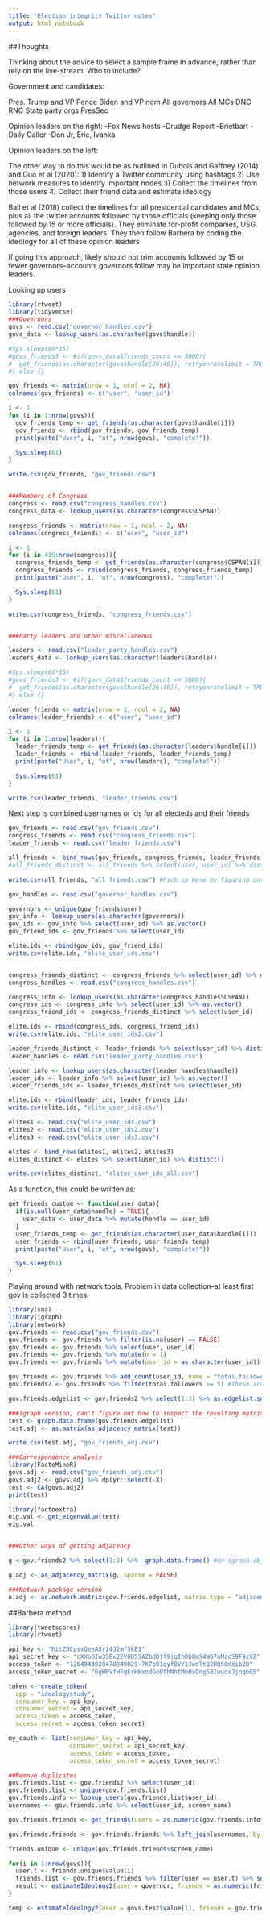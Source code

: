 ```yaml
---
title: "Election integrity Twitter notes"
output: html_notebook
---
```


##Thoughts

Thinking about the advice to select a sample frame in advance, rather than rely on the live-stream. Who to include?

Government and candidates:

Pres. Trump and VP Pence
Biden and VP nom
All governors
All MCs
DNC
RNC
State party orgs
PresSec

Opinion leaders on the right:
-Fox News hosts
-Drudge Report
-Brietbart
-Daily Caller
-Don Jr, Eric, Ivanka

Opinion leaders on the left:



The other way to do this would be as outlined in Dubois and Gaffney (2014) and Guo et al (2020):
1) Identify a Twitter community using hashtags
2) Use network measures to identify important nodes
3) Collect the timelines from those users
4) Collect their friend data and estimate ideology

Bail et al (2018) collect the timelines for all presidential candidates and MCs, plus all the twitter accounts followed by those officials (keeping only those followed by 15 or more officials). They eliminate for-profit companies, USG agencies, and foreign leaders. They then follow Barbera by coding the ideology for all of these opinion leaders

If going this approach, likely should not trim accounts followed by 15 or fewer governors--accounts governors follow may be important state opinion leaders.


Looking up users

```r
library(rtweet)
library(tidyverse)
###Governors
govs <- read.csv("governor_handles.csv")
govs_data <- lookup_users(as.character(govs$handle))

#Sys.sleep(60*15)
#govs_friends3 <- #if(govs_data$friends_count <= 5000){
#  get_friends(as.character(govs$handle[26:40]), retryonratelimit = TRUE)
#} else {}

gov_friends <- matrix(nrow = 1, ncol = 2, NA)
colnames(gov_friends) <- c("user", "user_id")

i <- 1
for (i in 1:nrow(govs)){
  gov_friends_temp <- get_friends(as.character(govs$handle[i]))
  gov_friends <- rbind(gov_friends, gov_friends_temp)
  print(paste("User", i, "of", nrow(govs), "complete!"))

  Sys.sleep(61)
}

write.csv(gov_friends, "gov_friends.csv")


###Members of Congress
congress <- read.csv("congress_handles.csv")
congress_data <- lookup_users(as.character(congress$CSPAN))

congress_friends <- matrix(nrow = 1, ncol = 2, NA)
colnames(congress_friends) <- c("user", "user_id")

i <- 1
for (i in 419:nrow(congress)){
  congress_friends_temp <- get_friends(as.character(congress$CSPAN[i]))
  congress_friends <- rbind(congress_friends, congress_friends_temp)
  print(paste("User", i, "of", nrow(congress), "complete!"))

  Sys.sleep(61)
}

write.csv(congress_friends, "congress_friends.csv")


###Party leaders and other miscellaneous

leaders <- read.csv("leader_party_handles.csv")
leaders_data <- lookup_users(as.character(leaders$handle))

#Sys.sleep(60*15)
#govs_friends3 <- #if(govs_data$friends_count <= 5000){
#  get_friends(as.character(govs$handle[26:40]), retryonratelimit = TRUE)
#} else {}

leader_friends <- matrix(nrow = 1, ncol = 2, NA)
colnames(leader_friends) <- c("user", "user_id")

i <- 1
for (i in 1:nrow(leaders)){
  leader_friends_temp <- get_friends(as.character(leaders$handle[i]))
  leader_friends <- rbind(leader_friends, leader_friends_temp)
  print(paste("User", i, "of", nrow(leaders), "complete!"))

  Sys.sleep(61)
}

write.csv(leader_friends, "leader_friends.csv")

```


Next step is combined usernames or ids for all electeds and their friends

```r
gov_friends <- read.csv("gov_friends.csv")
congress_friends <- read.csv("congress_friends.csv")
leader_friends <- read.csv("leader_friends.csv")

all_friends <- bind_rows(gov_friends, congress_friends, leader_friends)
#all_friends_distinct <- all_friends %>% select(user, user_id) %>% distinct(user_id) #Do this after subsetting for number of elite followers

write.csv(all_friends, "all_friends.csv") #Pick up here by figuring out right way to combine these friends with the political elites. Ultimately we want to exclude friends who are followed by less than three electeds, but include all electeds.

gov_handles <- read.csv("governor_handles.csv")

governors <- unique(gov_friends$user)
gov_info <- lookup_users(as.character(governors))
gov_ids <- gov_info %>% select(user_id) %>% as.vector()
gov_friend_ids <- gov_friends %>% select(user_id)

elite.ids <- rbind(gov_ids, gov_friend_ids)
write.csv(elite.ids, "elite_user_ids.csv")


congress_friends_distinct <- congress_friends %>% select(user_id) %>% distinct()
congress_handles <- read.csv("congress_handles.csv")

congress_info <- lookup_users(as.character(congress_handles$CSPAN))
congress_ids <- congress_info %>% select(user_id) %>% as.vector()
congress_friend_ids <- congress_friends_distinct %>% select(user_id)

elite.ids <- rbind(congress_ids, congress_friend_ids)
write.csv(elite.ids, "elite_user_ids2.csv")

leader_friends_distinct <- leader_friends %>% select(user_id) %>% distinct()
leader_handles <- read.csv("leader_party_handles.csv")

leader_info <- lookup_users(as.character(leader_handles$handle))
leader_ids <- leader_info %>% select(user_id) %>% as.vector()
leader_friends_ids <- leader_friends_distinct %>% select(user_id)

elite.ids <- rbind(leader_ids, leader_friends_ids)
write.csv(elite.ids, "elite_user_ids3.csv")
```

```r
elites1 <- read.csv("elite_user_ids.csv")
elites2 <- read.csv("elite_user_ids2.csv")
elites3 <- read.csv("elite_user_ids3.csv")

elites <- bind_rows(elites1, elites2, elites3)
elites_distinct <- elites %>% select(user_id) %>% distinct()

write.csv(elites_distinct, "elites_user_ids_all.csv")
```



As a function, this could be written as:

```r
get_friends_custom <- function(user_data){
  if(is.null(user_data$handle) = TRUE){
    user_data <- user_data %>% mutate(handle == user_id)
  }
  user_friends_temp <- get_friends(as.character(user_data$handle[i]))
  user_friends <- rbind(user_friends, user_friends_temp)
  print(paste("User", i, "of", nrow(govs), "complete!"))

  Sys.sleep(61)
}
```


Playing around with network tools. Problem in data collection--at least first gov is collected 3 times.

```r
library(sna)
library(igraph)
library(network)
gov.friends <- read.csv("gov_friends.csv")
gov.friends <- gov.friends %>% filter(is.na(user) == FALSE)
gov.friends <- gov.friends %>% select(user, user_id)
gov.friends <- gov.friends %>% mutate(n = 1)
gov.friends <- gov.friends %>% mutate(user_id = as.character(user_id))

gov.friends <- gov.friends %>% add_count(user_id, name = "total.followers")
gov.friends2 <- gov.friends %>% filter(total.followers >= 5) #These accounts are followed by 5 or more govs

gov.friends.edgelist <- gov.friends2 %>% select(1:3) %>% as.edgelist.sna(gov.friends2)

###Igraph version, can't figure out how to inspect the resulting matrix###
test <- graph.data.frame(gov.friends.edgelist)
test.adj <- as.matrix(as_adjacency_matrix(test))

write.csv(test.adj, "gov_friends_adj.csv")

###Correspondence analysis
library(FactoMineR)
govs.adj <- read.csv("gov_friends_adj.csv")
govs.adj2 <- govs.adj %>% dplyr::select(-X)
test <- CA(govs.adj2)
print(test)

library(factoextra)
eig.val <- get_eigenvalue(test)
eig.val


###Other ways of getting adjacency

g <-gov.friends2 %>% select(1:2) %>%  graph.data.frame() #An igraph object

g.adj <- as_adjacency_matrix(g, sparse = FALSE)

###Network package version
n.adj <- as.network.matrix(gov.friends.edgelist, matrix.type = "adjacency")
```

##Barbera method
```r
library(tweetscores)
library(rtweet)

api_key <- "MitZ8CpsxQeeASr14J2mf5kE1"
api_secret_key <- "cXXoOIw3SEx2EV0D5SAZbdDff9jgIhOb8mS4W67nMzcS9F9zVZ"
access_token <- "1264943028478849029-7K7p01qyfBVY1JwdltQ2HQ50mXib2D"
access_token_secret <- "6gWPVfHFqkrHWxndGo0thNhtMnOxQngS8IwudxJjnqbG5"

token <- create_token(
  app = "ideologystudy",
  consumer_key = api_key,
  consumer_secret = api_secret_key,
  access_token = access_token,
  access_secret = access_token_secret)

my_oauth <- list(consumer_key = api_key,
                 consumer_secret = api_secret_key,
                 access_token = access_token,
                 access_token_secret = access_token_secret)

##Remove duplicates
gov.friends.list <- gov.friends2 %>% select(user_id)
gov.friends.list <- unique(gov.friends.list)
gov.friends.info <- lookup_users(gov.friends.list$user_id)
usernames <- gov.friends.info %>% select(user_id, screen_name)

gov.friends.friends <- get_friends(users = as.numeric(gov.friends.info$user_id), retryonratelimit = TRUE) #Then get the username from gov.friends.info

gov.friends.friends <- gov.friends.friends %>% left_join(usernames, by = "user_id")

friends.unique <- unique(gov.friends.friends$screen_name)

for(i in 1:nrow(govs)){
  user.t <- friends.unique$value[i]
  friends.list <- gov.friends.friends %>% filter(user == user.t) %>% select(user_id)
  result <- estimateIdeology2(user = governor, friends = as.numeric(friends.list$user_id))
}

temp <- estimateIdeology2(user = govs.test$value[1], friends = gov.friends2)

```


